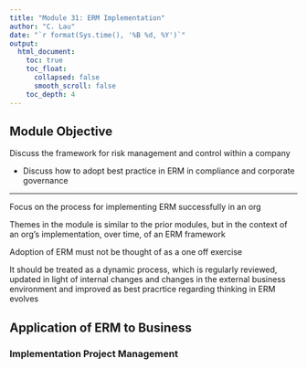 ```yaml
---
title: "Module 31: ERM Implementation"
author: "C. Lau"
date: "`r format(Sys.time(), '%B %d, %Y')`"
output: 
  html_document:
    toc: true
    toc_float:
      collapsed: false
      smooth_scroll: false
    toc_depth: 4
---
```


## Module Objective

Discuss the framework for risk management and control within a company

* Discuss how to adopt best practice in ERM in compliance and corporate governance

***

Focus on the process for implementing ERM successfully in an org

Themes in the module is similar to the prior modules, but in the context of an org's implementation, over time, of an ERM framework

Adoption of ERM must not be thought of as a one off exercise

It should be treated as a dynamic process, which is regularly reviewed, updated in light of internal changes and changes in the external business environment and improved as best pracrtice regarding thinking in ERM evolves

## Application of ERM to Business

### Implementation Project Management

